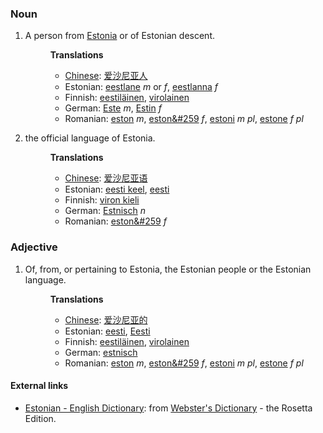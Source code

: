 ===Noun===
#A person from [[Estonia]] or of Estonian descent.
#:'''Translations'''
#:*[[Chinese]]: [[爱沙尼亚人]]
#:*Estonian: [[eestlane]] ''m'' or ''f'', [[eestlanna]] ''f''
#:*Finnish: [[eestiläinen]], [[virolainen]]
#:*German: [[Este]] ''m'', [[Estin]] ''f''
#:*Romanian: [[eston]] ''m'', [[eston&#259]] ''f'', [[estoni]] ''m pl'', [[estone]] ''f pl''
#the official language of Estonia.
#:'''Translations'''
#:*[[Chinese]]: [[爱沙尼亚语]]
#:*Estonian: [[eesti keel]], [[eesti]]
#:*Finnish: [[viron kieli]]
#:*German: [[Estnisch]] ''n''
#:*Romanian: [[eston&#259]] ''f''

===Adjective===
#Of, from, or pertaining to Estonia, the Estonian people or the Estonian language.
#:'''Translations'''
#:*[[Chinese]]: [[爱沙尼亚的]]
#:*Estonian: [[eesti]], [[Eesti]]
#:*Finnish: [[eestiläinen]], [[virolainen]]
#:*German: [[estnisch]]
#:*Romanian: [[eston]] ''m'', [[eston&#259]] ''f'', [[estoni]] ''m pl'', [[estone]] ''f pl''

==== External links====
*[http://www.websters-online-dictionary.org/definition/Estonian-english/ Estonian - English Dictionary]: from [http://www.websters-online-dictionary.org/ Webster's Dictionary] - the Rosetta Edition.